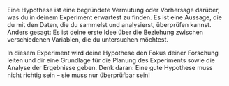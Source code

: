 Eine Hypothese ist eine begründete Vermutung oder Vorhersage darüber, was du in deinem Experiment erwartest zu finden. Es ist eine Aussage, die du mit den Daten, die du sammelst und analysierst, überprüfen kannst. Anders gesagt: Es ist deine erste Idee über die Beziehung zwischen verschiedenen Variablen, die du untersuchen möchtest.

In diesem Experiment wird deine Hypothese den Fokus deiner Forschung leiten und dir eine Grundlage für die Planung des Experiments sowie die Analyse der Ergebnisse geben. Denk daran: Eine gute Hypothese muss nicht richtig sein – sie muss nur überprüfbar sein!

